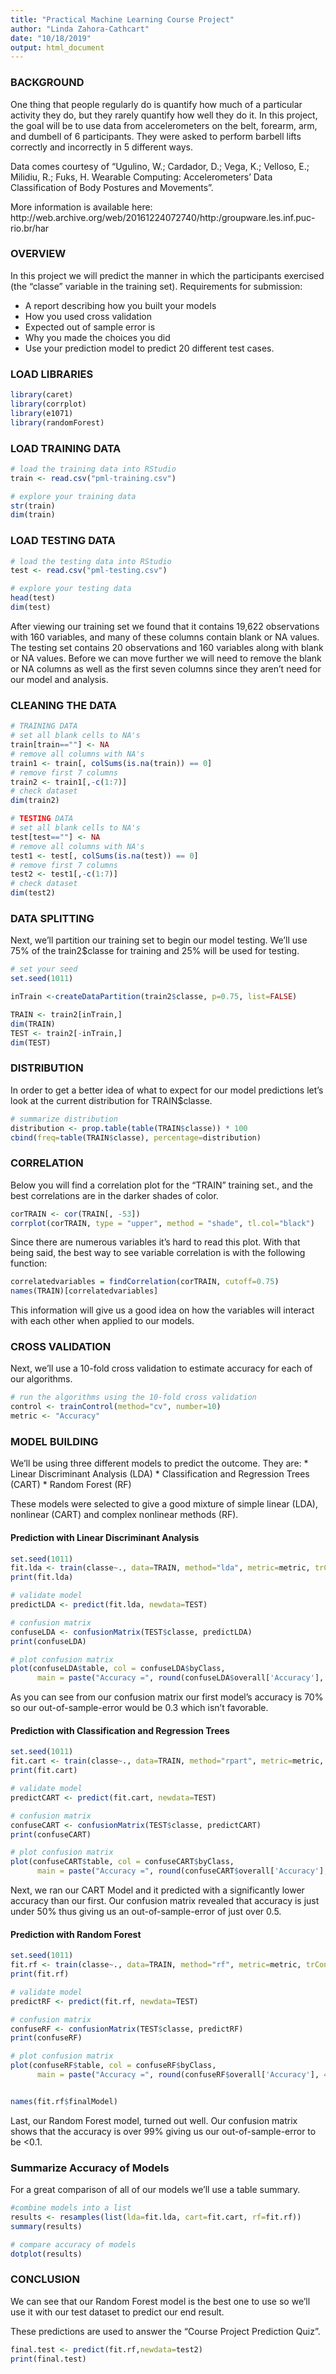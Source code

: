```yaml
---
title: "Practical Machine Learning Course Project"
author: "Linda Zahora-Cathcart"
date: "10/18/2019"
output: html_document
---
```

### BACKGROUND
One thing that people regularly do is quantify how much of a particular activity they do, but they rarely quantify how well they do it. In this project, the goal will be to use data from accelerometers on the belt, forearm, arm, and dumbell of 6 participants. They were asked to perform barbell lifts correctly and incorrectly in 5 different ways.

Data comes courtesy of “Ugulino, W.; Cardador, D.; Vega, K.; Velloso, E.; Milidiu, R.; Fuks, H. Wearable Computing: Accelerometers’ Data Classification of Body Postures and Movements”.

More information is available here: http://web.archive.org/web/20161224072740/http:/groupware.les.inf.puc-rio.br/har

### OVERVIEW
In this project we will predict the manner in which the participants exercised (the “classe” variable in the training set). Requirements for submission:

* A report describing how you built your models
* How you used cross validation
* Expected out of sample error is
* Why you made the choices you did 
* Use your prediction model to predict 20 different test cases. 

### LOAD LIBRARIES
```r
library(caret)
library(corrplot)
library(e1071)
library(randomForest)
```

### LOAD TRAINING DATA
```r
# load the training data into RStudio
train <- read.csv("pml-training.csv")

# explore your training data
str(train)
dim(train)
```

### LOAD TESTING DATA
```r
# load the testing data into RStudio
test <- read.csv("pml-testing.csv")

# explore your testing data
head(test)
dim(test)
```

After viewing our training set we found that it contains 19,622 observations with 160 variables, and many of these columns contain blank or NA values. The testing set contains 20 observations and 160 variables along with blank or NA values. Before we can move further we will need to remove the blank or NA columns as well as the first seven columns since they aren’t need for our model and analysis.

### CLEANING THE DATA
```r
# TRAINING DATA
# set all blank cells to NA's
train[train==""] <- NA
# remove all columns with NA's 
train1 <- train[, colSums(is.na(train)) == 0] 
# remove first 7 columns 
train2 <- train1[,-c(1:7)]
# check dataset
dim(train2)

# TESTING DATA
# set all blank cells to NA's
test[test==""] <- NA
# remove all columns with NA's 
test1 <- test[, colSums(is.na(test)) == 0] 
# remove first 7 columns 
test2 <- test1[,-c(1:7)]
# check dataset
dim(test2)
```

### DATA SPLITTING
Next, we'll partition our training set to begin our model testing. We'll use 75% of the train2$classe for training and 25% will be used for testing.

```r
# set your seed
set.seed(1011) 

inTrain <-createDataPartition(train2$classe, p=0.75, list=FALSE)

TRAIN <- train2[inTrain,]
dim(TRAIN)
TEST <- train2[-inTrain,]
dim(TEST)
```

### DISTRIBUTION
In order to get a better idea of what to expect for our model predictions let's look at the current distribution for TRAIN$classe.

```r
# summarize distribution
distribution <- prop.table(table(TRAIN$classe)) * 100
cbind(freq=table(TRAIN$classe), percentage=distribution)
```

### CORRELATION
Below you will find a correlation plot for the “TRAIN” training set., and the best correlations are in the darker shades of color.

```r
corTRAIN <- cor(TRAIN[, -53])
corrplot(corTRAIN, type = "upper", method = "shade", tl.col="black")
```

Since there are numerous variables it’s hard to read this plot. With that being said, the best way to see variable correlation is with the following function:

```r
correlatedvariables = findCorrelation(corTRAIN, cutoff=0.75)
names(TRAIN)[correlatedvariables]
```

This information will give us a good idea on how the variables will interact with each other when applied to our models.

### CROSS VALIDATION
Next, we'll use a 10-fold cross validation to estimate accuracy for each of our algorithms. 

```r
# run the algorithms using the 10-fold cross validation
control <- trainControl(method="cv", number=10)
metric <- "Accuracy"
```

### MODEL BUILDING
We'll be using three different models to predict the outcome. They are:
* Linear Discriminant Analysis (LDA)
* Classification and Regression Trees (CART)
* Random Forest (RF)

These models were selected to give a good mixture of simple linear (LDA), nonlinear (CART) and complex nonlinear methods (RF). 

#### Prediction with Linear Discriminant Analysis
```r
set.seed(1011)
fit.lda <- train(classe~., data=TRAIN, method="lda", metric=metric, trControl=control)
print(fit.lda)

# validate model
predictLDA <- predict(fit.lda, newdata=TEST)

# confusion matrix
confuseLDA <- confusionMatrix(TEST$classe, predictLDA)
print(confuseLDA)

# plot confusion matrix
plot(confuseLDA$table, col = confuseLDA$byClass, 
      main = paste("Accuracy =", round(confuseLDA$overall['Accuracy'], 4)))
```

As you can see from our confusion matrix our first model's accuracy is 70% so our out-of-sample-error would be 0.3 which isn't favorable.

#### Prediction with Classification and Regression Trees
```r
set.seed(1011)
fit.cart <- train(classe~., data=TRAIN, method="rpart", metric=metric, trControl=control)
print(fit.cart)

# validate model
predictCART <- predict(fit.cart, newdata=TEST)

# confusion matrix
confuseCART <- confusionMatrix(TEST$classe, predictCART)
print(confuseCART)

# plot confusion matrix
plot(confuseCART$table, col = confuseCART$byClass, 
      main = paste("Accuracy =", round(confuseCART$overall['Accuracy'], 4)))
```
Next, we ran our CART Model and it predicted with a significantly lower accuracy than our first. Our confusion matrix revealed that accuracy is just under 50% thus giving us an out-of-sample-error of just over 0.5. 

#### Prediction with Random Forest
```r
set.seed(1011)
fit.rf <- train(classe~., data=TRAIN, method="rf", metric=metric, trControl=control)
print(fit.rf)

# validate model
predictRF <- predict(fit.rf, newdata=TEST)

# confusion matrix
confuseRF <- confusionMatrix(TEST$classe, predictRF)
print(confuseRF)

# plot confusion matrix
plot(confuseRF$table, col = confuseRF$byClass, 
      main = paste("Accuracy =", round(confuseRF$overall['Accuracy'], 4)))


names(fit.rf$finalModel)
```
Last, our Random Forest model, turned out well. Our confusion matrix shows that the accuracy is over 99% giving us our out-of-sample-error to be <0.1.

### Summarize Accuracy of Models
For a great comparison of all of our models we’ll use a table summary.
```r
#combine models into a list
results <- resamples(list(lda=fit.lda, cart=fit.cart, rf=fit.rf))
summary(results)

# compare accuracy of models
dotplot(results)
```

### CONCLUSION
We can see that our Random Forest model is the best one to use so we’ll use it with our test dataset to predict our end result.

These predictions are used to answer the “Course Project Prediction Quiz”.

```r
final.test <- predict(fit.rf,newdata=test2)
print(final.test)
```
